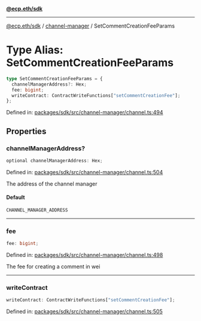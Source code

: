 [**@ecp.eth/sdk**](../../index.mdx)

***

[@ecp.eth/sdk](/sdk-reference/index.mdx) / [channel-manager](/sdk-reference/channel-manager/index.mdx) / SetCommentCreationFeeParams

# Type Alias: SetCommentCreationFeeParams

```ts
type SetCommentCreationFeeParams = {
  channelManagerAddress?: Hex;
  fee: bigint;
  writeContract: ContractWriteFunctions["setCommentCreationFee"];
};
```

Defined in: [packages/sdk/src/channel-manager/channel.ts:494](https://github.com/ecp-eth/comments-monorepo/blob/main/packages/sdk/src/channel-manager/channel.ts#L494)

## Properties

### channelManagerAddress?

```ts
optional channelManagerAddress: Hex;
```

Defined in: [packages/sdk/src/channel-manager/channel.ts:504](https://github.com/ecp-eth/comments-monorepo/blob/main/packages/sdk/src/channel-manager/channel.ts#L504)

The address of the channel manager

#### Default

```ts
CHANNEL_MANAGER_ADDRESS
```

***

### fee

```ts
fee: bigint;
```

Defined in: [packages/sdk/src/channel-manager/channel.ts:498](https://github.com/ecp-eth/comments-monorepo/blob/main/packages/sdk/src/channel-manager/channel.ts#L498)

The fee for creating a comment in wei

***

### writeContract

```ts
writeContract: ContractWriteFunctions["setCommentCreationFee"];
```

Defined in: [packages/sdk/src/channel-manager/channel.ts:505](https://github.com/ecp-eth/comments-monorepo/blob/main/packages/sdk/src/channel-manager/channel.ts#L505)
